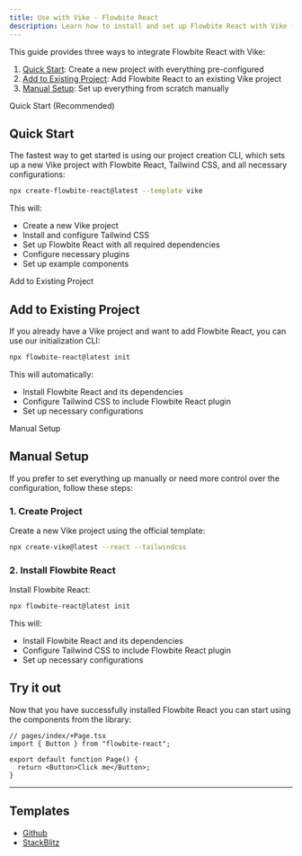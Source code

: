 ```yaml
---
title: Use with Vike - Flowbite React
description: Learn how to install and set up Flowbite React with Vike (formerly Vite Plugin SSR), a versatile framework for building server-side rendered React applications
---
```


This guide provides three ways to integrate Flowbite React with Vike:

1. [Quick Start](#quick-start): Create a new project with everything pre-configured
2. [Add to Existing Project](#add-to-existing-project): Add Flowbite React to an existing Vike project
3. [Manual Setup](#manual-setup): Set up everything from scratch manually

<TextDivider>Quick Start (Recommended)</TextDivider>

## Quick Start

The fastest way to get started is using our project creation CLI, which sets up a new Vike project with Flowbite React, Tailwind CSS, and all necessary configurations:

```bash
npx create-flowbite-react@latest --template vike
```

This will:

- Create a new Vike project
- Install and configure Tailwind CSS
- Set up Flowbite React with all required dependencies
- Configure necessary plugins
- Set up example components

<TextDivider>Add to Existing Project</TextDivider>

## Add to Existing Project

If you already have a Vike project and want to add Flowbite React, you can use our initialization CLI:

```bash
npx flowbite-react@latest init
```

This will automatically:

- Install Flowbite React and its dependencies
- Configure Tailwind CSS to include Flowbite React plugin
- Set up necessary configurations

<TextDivider>Manual Setup</TextDivider>

## Manual Setup

If you prefer to set everything up manually or need more control over the configuration, follow these steps:

### 1. Create Project

Create a new Vike project using the official template:

```bash
npx create-vike@latest --react --tailwindcss
```

### 2. Install Flowbite React

Install Flowbite React:

```bash
npx flowbite-react@latest init
```

This will:

- Install Flowbite React and its dependencies
- Configure Tailwind CSS to include Flowbite React plugin
- Set up necessary configurations

## Try it out

Now that you have successfully installed Flowbite React you can start using the components from the library:

```tsx
// pages/index/+Page.tsx
import { Button } from "flowbite-react";

export default function Page() {
  return <Button>Click me</Button>;
}
```

<hr />

## Templates

- [Github](https://github.com/themesberg/flowbite-react-template-vike)
- [StackBlitz](https://stackblitz.com/edit/flowbite-react-template-vike)
